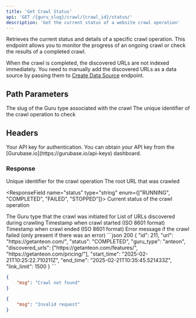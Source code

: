 ```yaml
---
title: 'Get Crawl Status'
api: 'GET /{guru_slug}/crawl/{crawl_id}/status/'
description: 'Get the current status of a website crawl operation'
---
```


Retrieves the current status and details of a specific crawl operation. This endpoint allows you to monitor the progress of an ongoing crawl or check the results of a completed crawl.

When the crawl is completed, the discovered URLs are not indexed immediately. You need to manually add the discovered URLs as a data source by passing them to [Create Data Source](/api-reference/endpoints/create-datasources) endpoint.

## Path Parameters

<ParamField path="guru_slug" type="string" required>
  The slug of the Guru type associated with the crawl
</ParamField>

<ParamField path="crawl_id" type="string" required>
  The unique identifier of the crawl operation to check
</ParamField>

## Headers

<ParamField header="x-api-key" type="string" required>
  Your API key for authentication. You can obtain your API key from the [Gurubase.io](https://gurubase.io/api-keys) dashboard.
</ParamField>

### Response

<ResponseField name="id" type="string">
  Unique identifier for the crawl operation
</ResponseField>

<ResponseField name="url" type="string">
  The root URL that was crawled
</ResponseField>

<ResponseField name="status" type="string" enum={["RUNNING", "COMPLETED", "FAILED", "STOPPED"]}>
  Current status of the crawl operation
</ResponseField>

<ResponseField name="guru_type" type="string">
  The Guru type that the crawl was initiated for
</ResponseField>

<ResponseField name="discovered_urls" type="list">
  List of URLs discovered during crawling
</ResponseField>

<ResponseField name="start_time" type="string">
  Timestamp when crawl started (ISO 8601 format)
</ResponseField>

<ResponseField name="end_time" type="string">
  Timestamp when crawl ended (ISO 8601 format)
</ResponseField>

<ResponseField name="error_message" type="string">
  Error message if the crawl failed (only present if there was an error)
</ResponseField>

<ResponseExample>
```json 200
{
    "id": 211,
    "url": "https://getanteon.com/",
    "status": "COMPLETED",
    "guru_type": "anteon",
    "discovered_urls": ["https://getanteon.com/features/", "https://getanteon.com/pricing/"],
    "start_time": "2025-02-21T10:25:22.710211Z",
    "end_time": "2025-02-21T10:35:45.521433Z",
    "link_limit": 1500
}
```

```json 404
{
    "msg": "Crawl not found"
}
```

```json 400
{
    "msg": "Invalid request"
}
```
</ResponseExample>
